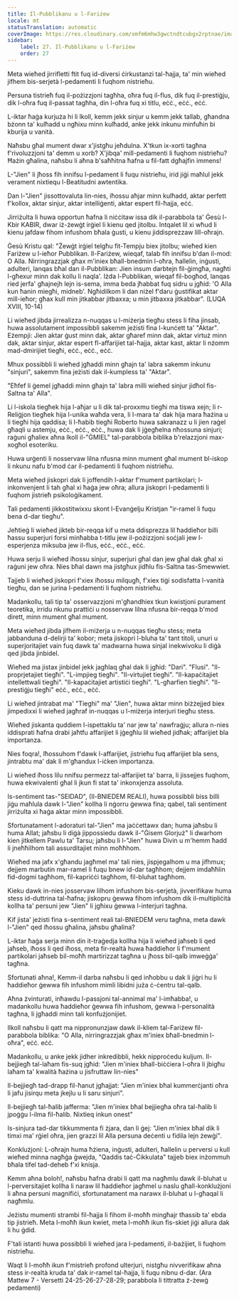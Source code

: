 ```yaml
---
title: Il-Pubblikanu u l-Fariżew
locale: mt
statusTranslation: automatic
coverImage: https://res.cloudinary.com/xmfm6mhw3gwctndtcubgx2rptnae/image/upload/v1740468922/small_cover_tratado_de_psicologia_revolucionaria_a4c0dca4e0.webp
sidebar:
    label: 27. Il-Pubblikanu u l-Fariżew
    order: 27
---
```

Meta wieħed jirrifletti ftit fuq id-diversi ċirkustanzi tal-ħajja, ta' min wieħed jifhem bis-serjetà l-pedamenti li fuqhom nistrieħu.

Persuna tistrieħ fuq il-pożizzjoni tagħha, oħra fuq il-flus, dik fuq il-prestiġju, dik l-oħra fuq il-passat tagħha, din l-oħra fuq xi titlu, eċċ., eċċ., eċċ.

L-iktar ħaġa kurjuża hi li lkoll, kemm jekk sinjur u kemm jekk tallab, għandna bżonn ta' kulħadd u ngħixu minn kulħadd, anke jekk inkunu minfuħin bi kburija u vanità.

Naħsbu għal mument dwar x'jistgħu jeħdulna. X'tkun ix-xorti tagħna f'rivoluzzjoni ta' demm u xorb? X'jibqa' mill-pedamenti li fuqhom nistrieħu? Ħażin għalina, naħsbu li aħna b'saħħitna ħafna u fil-fatt dgħajfin immens!

L-"Jien" li jħoss fih innifsu l-pedament li fuqu nistrieħu, irid jiġi maħlul jekk verament nixtiequ l-Beatitudni awtentika.

Dan l-"Jien" jissottovaluta lin-nies, iħossu aħjar minn kulħadd, aktar perfett f'kollox, aktar sinjur, aktar intelliġenti, aktar espert fil-ħajja, eċċ.

Jirriżulta li huwa opportun ħafna li niċċitaw issa dik il-parabbola ta' Ġesù l-Kbir KABIR, dwar iż-żewġt irġiel li kienu qed jitolbu. Intqalet lil xi wħud li kienu jafdaw fihom infushom bħala ġusti, u kienu jiddisprezzaw lill-oħrajn.

Ġesù Kristu qal: "Żewġt irġiel telgħu fit-Tempju biex jitolbu; wieħed kien Fariżew u l-ieħor Pubblikan. Il-Fariżew, wieqaf, talab fih innifsu b'dan il-mod: O Alla. Nirringrazzjak għax m'iniex bħall-bnedmin l-oħra, ħallelin, inġusti, adulteri, lanqas bħal dan il-Pubblikan: Jien insum darbtejn fil-ġimgħa, nagħti l-għexur minn dak kollu li naqla'. Iżda l-Pubblikan, wieqaf fil-bogħod, lanqas ried jerfa' għajnejh lejn is-sema, imma beda jħabbat fuq sidru u jgħid: 'O Alla kun ħanin miegħi, midneb'. Ngħidilkom li dan niżel f'daru ġustifikat aktar mill-ieħor; għax kull min jitkabbar jitbaxxa; u min jitbaxxa jitkabbar". (LUQA XVIII, 10-14)

Li wieħed jibda jirrealizza n-nuqqas u l-miżerja tiegħu stess li fiha jinsab, huwa assolutament impossibbli sakemm jeżisti fina l-kunċett ta' "Aktar". Eżempji: Jien aktar ġust minn dak, aktar għaref minn dak, aktar virtuż minn dak, aktar sinjur, aktar espert fl-affarijiet tal-ħajja, aktar kast, aktar li nżomm mad-dmirijiet tiegħi, eċċ., eċċ., eċċ.

Mhux possibbli li wieħed jgħaddi minn għajn ta' labra sakemm inkunu "sinjuri", sakemm fina jeżisti dak il-kumpless ta' "Aktar".

"Eħfef li ġemel jgħaddi minn għajn ta' labra milli wieħed sinjur jidħol fis-Saltna ta' Alla".

Li l-iskola tiegħek hija l-aħjar u li dik tal-proxxmu tiegħi ma tiswa xejn; li r-Reliġjon tiegħek hija l-unika waħda vera, li l-mara ta' dak hija mara ħażina u li tiegħi hija qaddisa; li l-ħabib tiegħi Roberto huwa sakranazz u li jien raġel għaqli u astemju, eċċ., eċċ., eċċ., huwa dak li jġegħelna nħossuna sinjuri; raġuni għaliex aħna lkoll il-"ĠMIEL" tal-parabbola biblika b'relazzjoni max-xogħol esoteriku.

Huwa urġenti li nosservaw lilna nfusna minn mument għal mument bl-iskop li nkunu nafu b'mod ċar il-pedamenti li fuqhom nistrieħu.

Meta wieħed jiskopri dak li joffendih l-aktar f'mument partikolari; l-inkonvenjent li tah għal xi ħaġa jew oħra; allura jiskopri l-pedamenti li fuqhom jistrieħ psikoloġikament.

Tali pedamenti jikkostitwixxu skont l-Evanġelju Kristjan "ir-ramel li fuqu bena d-dar tiegħu".

Jeħtieġ li wieħed jikteb bir-reqqa kif u meta ddisprezza lil ħaddieħor billi ħassu superjuri forsi minħabba t-titlu jew il-pożizzjoni soċjali jew l-esperjenza miksuba jew il-flus, eċċ., eċċ., eċċ.

Huwa serju li wieħed iħossu sinjur, superjuri għal dan jew għal dak għal xi raġuni jew oħra. Nies bħal dawn ma jistgħux jidħlu fis-Saltna tas-Smewwiet.

Tajjeb li wieħed jiskopri f'xiex iħossu milqugħ, f'xiex tiġi sodisfatta l-vanità tiegħu, dan se jurina l-pedamenti li fuqhom nistrieħu.

Madankollu, tali tip ta' osservazzjoni m'għandhiex tkun kwistjoni purament teoretika, irridu nkunu prattiċi u nosservaw lilna nfusna bir-reqqa b'mod dirett, minn mument għal mument.

Meta wieħed jibda jifhem il-miżerja u n-nuqqas tiegħu stess; meta jabbanduna d-delirji ta' kobor; meta jiskopri l-bluha ta' tant titoli, unuri u superjoritajiet vain fuq dawk ta' madwarna huwa sinjal inekwivoku li diġà qed jibda jinbidel.

Wieħed ma jistax jinbidel jekk jagħlaq għal dak li jgħid: "Dari". "Flusi". "Il-proprjetajiet tiegħi". "L-impjieg tiegħi". "Il-virtujiet tiegħi". "Il-kapaċitajiet intellettwali tiegħi". "Il-kapaċitajiet artistiċi tiegħi". "L-għarfien tiegħi". "Il-prestiġju tiegħi" eċċ., eċċ., eċċ.

Li wieħed jintrabat ma' "Tieghi" ma' "Jien", huwa aktar minn biżżejjed biex jimpedixxi li wieħed jagħraf in-nuqqas u l-miżerja interjuri tiegħu stess.

Wieħed jiskanta quddiem l-ispettaklu ta' nar jew ta' nawfraġju; allura n-nies iddisprati ħafna drabi jaħtfu affarijiet li jġegħlu lil wieħed jidħak; affarijiet bla importanza.

Nies foqra!, Iħossuhom f'dawk l-affarijiet, jistrieħu fuq affarijiet bla sens, jintrabtu ma' dak li m'għandux l-iċken importanza.

Li wieħed iħoss lilu nnifsu permezz tal-affarijiet ta' barra, li jissejjes fuqhom, huwa ekwivalenti għal li jkun fi stat ta' inkonxjenza assoluta.

Is-sentiment tas-"SEIDAD", (Il-BNIEDEM REALI), huwa possibbli biss billi jiġu maħlula dawk l-"Jien" kollha li nġorru ġewwa fina; qabel, tali sentiment jirriżulta xi ħaġa aktar minn impossibbli.

Sfortunatament l-adoraturi tal-"Jien" ma jaċċettawx dan; huma jaħsbu li huma Allat; jaħsbu li diġà jippossiedu dawk il-"Ġisem Glorjuż" li dwarhom kien jitkellem Pawlu ta' Tarsu; jaħsbu li l-"Jien" huwa Divin u m'hemm ħadd li jneħħilhom tali assurditajiet minn moħħhom.

Wieħed ma jafx x'għandu jagħmel ma' tali nies, jispjegalhom u ma jifhmux; dejjem marbutin mar-ramel li fuqu bnew id-dar tagħhom; dejjem imdaħħlin fid-dogmi tagħhom, fil-kapriċċi tagħhom, fil-bluhat tagħhom.

Kieku dawk in-nies josservaw lilhom infushom bis-serjetà, jivverifikaw huma stess id-duttrina tal-ħafna; jiskopru ġewwa fihom infushom dik il-multipliċità kollha ta' persuni jew "Jien" li jgħixu ġewwa l-interjuri tagħna.

Kif jista' jeżisti fina s-sentiment reali tal-BNIEDEM veru tagħna, meta dawk l-"Jien" qed iħossu għalina, jaħsbu għalina?

L-iktar ħaġa serja minn din it-traġedja kollha hija li wieħed jaħseb li qed jaħseb, iħoss li qed iħoss, meta fir-realtà huwa ħaddieħor li f'mument partikolari jaħseb bil-moħħ martirizzat tagħna u jħoss bil-qalb imweġġa' tagħna.

Sfortunati aħna!, Kemm-il darba naħsbu li qed inħobbu u dak li jiġri hu li ħaddieħor ġewwa fih infushom mimli libidni juża ċ-ċentru tal-qalb.

Aħna żvinturati, inħawdu l-passjoni tal-annimal ma' l-imħabba!, u madankollu huwa ħaddieħor ġewwa fih infushom, ġewwa l-personalità tagħna, li jgħaddi minn tali konfużjonijiet.

Ilkoll naħsbu li qatt ma nippronunzjaw dawk il-kliem tal-Fariżew fil-parabbola biblika: "O Alla, nirringrazzjak għax m'iniex bħall-bnedmin l-oħra", eċċ. eċċ.

Madankollu, u anke jekk jidher inkredibbli, hekk nipproċedu kuljum. Il-bejjiegħ tal-laħam fis-suq jgħid: "Jien m'iniex bħall-biċċiera l-oħra li jbigħu laħam ta' kwalità ħażina u jisfruttaw lin-nies"

Il-bejjiegħ tad-drapp fil-ħanut jgħajjat: "Jien m'iniex bħal kummerċjanti oħra li jafu jisirqu meta jkejlu u li saru sinjuri".

Il-bejjiegħ tal-ħalib jafferma: "Jien m'iniex bħal bejjiegħa oħra tal-ħalib li jpoġġu l-ilma fil-ħalib. Nixtieq inkun onest"

Is-sinjura tad-dar tikkummenta fi żjara, dan li ġej: "Jien m'iniex bħal dik li timxi ma' rġiel oħra, jien grazzi lil Alla persuna deċenti u fidila lejn żewġi".

Konklużjoni: L-oħrajn huma ħżiena, inġusti, adulteri, ħallelin u perversi u kull wieħed minna nagħġa ġwejda, "Qaddis taċ-Ċikkulata" tajjeb biex inżommuh bħala tifel tad-deheb f'xi knisja.

Kemm aħna boloh!, naħsbu ħafna drabi li qatt ma nagħmlu dawk il-bluhat u l-perversitajiet kollha li naraw lil ħaddieħor jagħmel u naslu għall-konklużjoni li aħna persuni magnifiċi, sfortunatament ma narawx il-bluhat u l-għaqal li nagħmlu.

Jeżistu mumenti strambi fil-ħajja li fihom il-moħħ mingħajr tħassib ta' ebda tip jistrieħ. Meta l-moħħ ikun kwiet, meta l-moħħ ikun fis-skiet jiġi allura dak li hu ġdid.

F'tali istanti huwa possibbli li wieħed jara l-pedamenti, il-bażijiet, li fuqhom nistrieħu.

Waqt li l-moħħ ikun f'mistrieħ profond ulterjuri, nistgħu nivverifikaw aħna stess ir-realtà kruda ta' dak ir-ramel tal-ħajja, li fuqu nibnu d-dar. (Ara Mattew 7 - Versetti 24-25-26-27-28-29; parabbola li tittratta ż-żewġ pedamenti)

